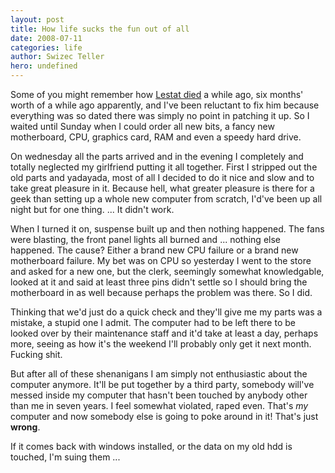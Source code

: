 ```yaml
---
layout: post
title: How life sucks the fun out of all
date: 2008-07-11
categories: life
author: Swizec Teller
hero: undefined
---
```


Some of you might remember how [Lestat died](http://swizec.com/index.php/mode=news/id=294) a while ago, six months' worth of a while ago apparently, and I've been reluctant to fix him because everything was so dated there was simply no point in patching it up. So I waited until Sunday when I could order all new bits, a fancy new motherboard, CPU, graphics card, RAM and even a speedy hard drive.

On wednesday all the parts arrived and in the evening I completely and totally neglected my girlfriend putting it all together. First I stripped out the old parts and yadayada, most of all I decided to do it nice and slow and to take great pleasure in it. Because hell, what greater pleasure is there for a geek than setting up a whole new computer from scratch, I'd've been up all night but for one thing. ... It didn't work.

When I turned it on, suspense built up and then nothing happened. The fans were blasting, the front panel lights all burned and ... nothing else happened. The cause? Either a brand new CPU failure or a brand new motherboard failure. My bet was on CPU so yesterday I went to the store and asked for a new one, but the clerk, seemingly somewhat knowledgable, looked at it and said at least three pins didn't settle so I should bring the motherboard in as well because perhaps the problem was there. So I did.

Thinking that we'd just do a quick check and they'll give me my parts was a mistake, a stupid one I admit. The computer had to be left there to be looked over by their maintenance staff and it'd take at least a day, perhaps more, seeing as how it's the weekend I'll probably only get it next month. Fucking shit.

But after all of these shenanigans I am simply not enthusiastic about the computer anymore. It'll be put together by a third party, somebody will've messed inside my computer that hasn't been touched by anybody other than me in seven years. I feel somewhat violated, raped even. That's _my_ computer and now somebody else is going to poke around in it! That's just **wrong**.

If it comes back with windows installed, or the data on my old hdd is touched, I'm suing them ...
